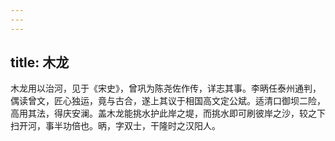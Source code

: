 ```yaml
---
---
---
```

title: 木龙
---



木龙用以治河，见于《宋史》，曾巩为陈尧佐作传，详志其事。李昞任泰州通判，偶读曾文，匠心独运，竟与古合，遂上其议于相国高文定公斌。适清口御坝二险，高用其法，得庆安澜。盖木龙能挑水护此岸之堤，而挑水即可刷彼岸之沙，较之下扫开河，事半功倍也。昞，字双士，干隆时之汉阳人。